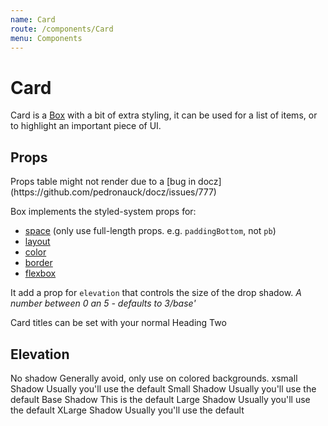 ```yaml
---
name: Card
route: /components/Card
menu: Components
---
```



# Card

Card is a [Box](/components/Box) with a bit of extra styling, it can be used for a list of items, or to highlight an important piece of UI.

## Props

<Props of={Card} />
Props table might not render due to a [bug in docz](https://github.com/pedronauck/docz/issues/777)

Box implements the styled-system props for:

- [space](https://styled-system.com/api#space) (only use full-length props. e.g. `paddingBottom`, not `pb`)
- [layout](https://styled-system.com/api#layout)
- [color](https://styled-system.com/api#color)
- [border](https://styled-system.com/api#border)
- [flexbox](https://styled-system.com/api#flex)

It add a prop for `elevation` that controls the size of the drop shadow. _A number between 0 an 5 - defaults to 3/base'_

<Playground>
  <Card>
    <Heading as="h3">Card titles can be set with your normal Heading</Heading>
    <Paragraph>Two</Paragraph>
  </Card>
</Playground>

## Elevation

<Playground>
<Box bg='neutrals.lightest' padding='xlarge'>
  <Card elevation='0' marginBottom='xlarge'>
    <Heading as="h3">No shadow</Heading>
    <Paragraph>Generally avoid, only use on colored backgrounds.</Paragraph>
  </Card>

<Card elevation="1" marginBottom="xlarge">
  <Heading as="h3">xsmall Shadow</Heading>
  <Paragraph>Usually you'll use the default</Paragraph>
</Card>

<Card elevation="2" marginBottom="xlarge">
  <Heading as="h3">Small Shadow</Heading>
  <Paragraph>Usually you'll use the default</Paragraph>
</Card>

<Card elevation="3" marginBottom="xlarge">
  <Heading as="h3">Base Shadow</Heading>
  <Paragraph>This is the default</Paragraph>
</Card>

<Card elevation="4" marginBottom="xlarge">
  <Heading as="h3">Large Shadow</Heading>
  <Paragraph>Usually you'll use the default</Paragraph>
</Card>

<Card elevation="5" marginBottom="xlarge">
  <Heading as="h3">XLarge Shadow</Heading>
  <Paragraph>Usually you'll use the default</Paragraph>
</Card>
</Box>
</Playground>
